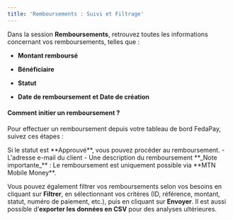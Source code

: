```yaml
---
title: 'Remboursements : Suivi et Filtrage'
---
```


Dans la session **Remboursements**, retrouvez toutes les informations concernant vos remboursements, telles que :

* **Montant remboursé**

* **Bénéficiaire**

* **Statut**

* **Date de remboursement et Date de création**

#### Comment initier un remboursement ?

Pour effectuer un remboursement depuis votre tableau de bord FedaPay, suivez ces étapes :

  <Steps>
    <Step title="Accéder à votre tableau de bord en cliquant sur 'Transactions'.
  ">
    </Step>
    <Step title="Rechercher la transaction concernée (Ex: transaction X).">
    </Step>
    <Step title="Cliquer sur la 'transaction X' pour afficher ses détails et vérifier son statut.
">
      Si le statut est **Approuvé**, vous pouvez procéder au remboursement.
    </Step>
    <Step title="Cliquer sur le bouton 'Rembourser', situé en haut à droite de la page.">
    </Step>
    <Step title="Remplir le formulaire de remboursement en renseignant :">
          -  L'adresse e-mail du client
          -  Une description du remboursement
    </Step>
    <Step title="Cliquer sur 'Envoyer' pour valider l’opération.">
    </Step>
  </Steps>

  <Note>
  **_Note importante_** : Le remboursement est uniquement possible via **MTN Mobile Money**.
  </Note>

Vous pouvez également filtrer vos remboursements selon vos besoins en cliquant sur **Filtrer**, en sélectionnant vos critères (ID, référence, montant, statut, numéro de paiement, etc.), puis en cliquant sur **Envoyer**. Il est aussi possible d’**exporter les données en CSV** pour des analyses ultérieures.